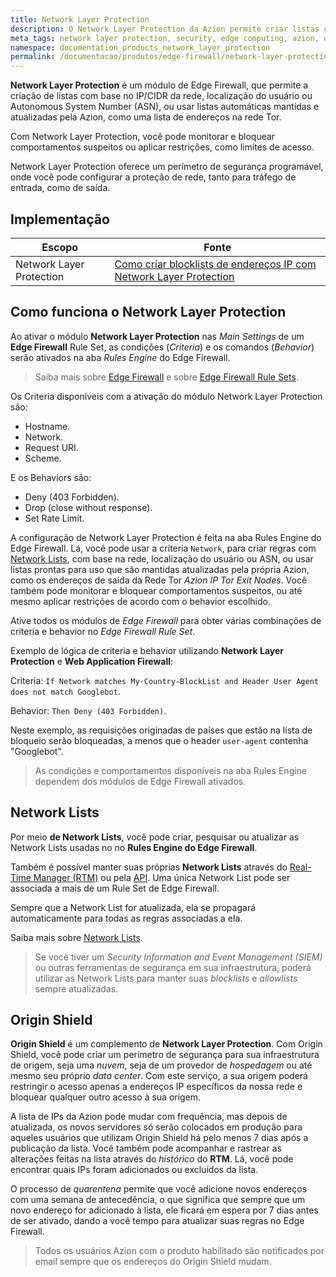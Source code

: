 ```yaml
---
title: Network Layer Protection
description: O Network Layer Protection da Azion permite criar listas com base na rede (IP/CIDR).
meta_tags: network layer protection, security, edge computing, azion, edge firewall, firewall
namespace: documentation_products_network_layer_protection
permalink: /documentacao/produtos/edge-firewall/network-layer-protection/
---
```


**Network Layer Protection** é um módulo de Edge Firewall, que permite a criação de listas com base no IP/CIDR da rede, localização do usuário ou Autonomous System Number (ASN), ou usar listas automáticas mantidas e atualizadas pela Azion, como uma lista de endereços na rede Tor.

Com Network Layer Protection, você pode monitorar e bloquear comportamentos suspeitos ou aplicar restrições, como limites de acesso.

Network Layer Protection oferece um perímetro de segurança programável, onde você pode configurar a proteção de rede, tanto para tráfego de entrada, como de saída.

## Implementação

| Escopo | Fonte |
|-------|--------|
| Network Layer Protection | [Como criar blocklists de endereços IP com Network Layer Protection](/pt-br/documentacao/produtos/guias/blacklists-enderecos-ip-edge/) |

## Como funciona o Network Layer Protection

Ao ativar o módulo **Network Layer Protection** nas *Main Settings* de um **Edge Firewall** Rule Set, as condições (*Criteria*) e os comandos (*Behavior*) serão ativados na aba *Rules Engine* do Edge Firewall.

> Saiba mais sobre [Edge Firewall](/pt-br/documentacao/produtos/edge-firewall/) e sobre [Edge Firewall Rule Sets](/pt-br/documentacao/produtos/edge-firewall/rules-engine/).

Os Criteria disponíveis com a ativação do módulo Network Layer Protection são:

- Hostname.
- Network.
- Request URI.
- Scheme.

E os Behaviors são:

- Deny (403 Forbidden).
- Drop (close without response).
- Set Rate Limit.

A configuração de Network Layer Protection é feita na aba Rules Engine do Edge Firewall. Lá, você pode usar a criteria `Network`, para criar regras com [Network Lists](/pt-br/documentacao/produtos/edge-firewall/network-layer-protection/network-lists/), com base na rede, localização do usuário ou ASN, ou usar listas prontas para uso que são mantidas atualizadas pela própria Azion, como os endereços de saída da Rede Tor *Azion IP Tor Exit Nodes*. Você também pode monitorar e bloquear comportamentos suspeitos, ou até mesmo aplicar restrições de acordo com o behavior escolhido.

Ative todos os módulos de *Edge Firewall* para obter várias combinações de criteria e behavior no *Edge Firewall Rule Set*.

Exemplo de lógica de criteria e behavior utilizando **Network Layer Protection** e **Web Application Firewall**:

Criteria: `If Network matches My-Country-BlockList and Header User Agent does not match Googlebot`.

Behavior: `Then Deny (403 Forbidden)`.

Neste exemplo, as requisições originadas de países que estão na lista de bloqueio serão bloqueadas, a menos que o header `user-agent` contenha "Googlebot".

> As condições e comportamentos disponíveis na aba Rules Engine dependem dos módulos de Edge Firewall ativados.

## Network Lists

Por meio **de Network Lists**, você pode criar, pesquisar ou atualizar as Network Lists usadas no no **Rules Engine do Edge Firewall**.

Também é possível manter suas próprias **Network Lists** através do [Real-Time Manager (RTM)](https://manager.azion.com) ou pela [API](https://api.azion.com/). Uma única Network List pode ser associada a mais de um Rule Set de Edge Firewall.

Sempre que a Network List for atualizada, ela se propagará automaticamente para todas as regras associadas a ela.

Saiba mais sobre [Network Lists](/pt-br/documentacao/produtos/edge-firewall/network-layer-protection/network-lists/).

> Se você tiver um *Security Information and Event Management (SIEM)* ou outras ferramentas de segurança em sua infraestrutura, poderá utilizar as Network Lists para manter suas *blocklists* e *allowlists* sempre atualizadas.

## Origin Shield

**Origin Shield** é um complemento de **Network Layer Protection**. Com Origin Shield, você pode criar um perímetro de segurança para sua infraestrutura de origem, seja uma *nuvem*, seja de um provedor de *hospedagem* ou até mesmo seu próprio *data center*. Com este serviço, a sua origem poderá restringir o acesso apenas a endereços IP específicos da nossa rede e bloquear qualquer outro acesso à sua origem.

A lista de IPs da Azion pode mudar com frequência, mas depois de atualizada, os novos servidores só serão colocados em produção para aqueles usuários que utilizam Origin Shield há pelo menos 7 dias após a publicação da lista. Você também pode acompanhar e rastrear as alterações feitas na lista através do *histórico* do **RTM**. Lá, você pode encontrar quais IPs foram adicionados ou excluídos da lista.

O processo de *quarentena* permite que você adicione novos endereços com uma semana de antecedência, o que significa que sempre que um novo endereço for adicionado à lista, ele ficará em espera por 7 dias antes de ser ativado, dando a você tempo para atualizar suas regras no Edge Firewall.

> Todos os usuários Azion com o produto habilitado são notificados por email sempre que os endereços do Origin Shield mudam.
